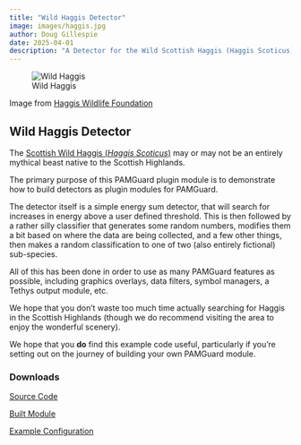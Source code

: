 ```yaml
---
title: "Wild Haggis Detector"
image: images/haggis.jpg
author: Doug Gillespie
date: 2025-04-01
description: "A Detector for the Wild Scottish Haggis (Haggis Scoticus)"
---
```


![Wild Haggis](images/haggis.jpg)

Image from [Haggis Wildlife Foundation](https://haggiswildlifefoundation.com/)

## Wild Haggis Detector

The [Scottish Wild Haggis (*Haggis Scoticus*)](https://haggiswildlifefoundation.com/what-is-wild-haggis/) may or may not be an entirely mythical beast native to the Scottish Highlands. 

The primary purpose of this PAMGuard plugin module is to demonstrate how to build detectors as plugin modules for PAMGuard. 

The detector itself is a simple energy sum detector, that will search for increases in energy above a user defined threshold. This is then followed by 
a rather silly classifier that generates some random numbers, modifies them a bit based on where the data are being collected, and a few other things, then 
makes a random classification to one of two (also entirely fictional) sub-species. 

All of this has been done in order to use as many PAMGuard features as possible, including graphics overlays, data filters, symbol managers, a Tethys output module, etc. 

We hope that you don't waste too much time actually searching for Haggis in the Scottish Highlands (though we do recommend visiting the area to enjoy the wonderful scenery). 

We hope that you **do** find this example code useful, particularly if you're setting out on the journey of building your own PAMGuard module. 


### Downloads

[Source Code](https://github.com/PAMGuard/haggis)

[Built Module](https://github.com/PAMGuard/haggis/releases/download/V1.0/Haggis_1_0.jar)

[Example Configuration](https://github.com/PAMGuard/haggis/releases/download/V1.0/HaggisDemo.psfx)
